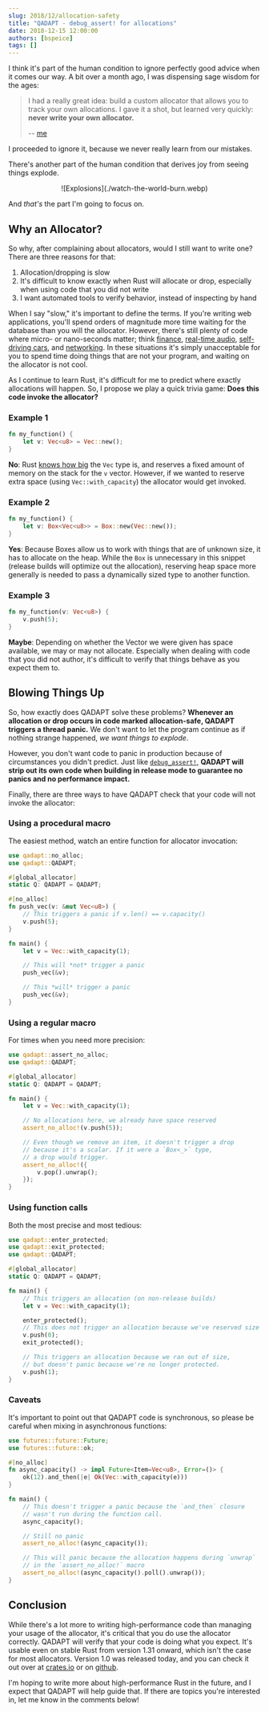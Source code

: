 ```yaml
---
slug: 2018/12/allocation-safety
title: "QADAPT - debug_assert! for allocations"
date: 2018-12-15 12:00:00
authors: [bspeice]
tags: []
---
```


I think it's part of the human condition to ignore perfectly good advice when it comes our way. A
bit over a month ago, I was dispensing sage wisdom for the ages:

> I had a really great idea: build a custom allocator that allows you to track your own allocations.
> I gave it a shot, but learned very quickly: **never write your own allocator.**
>
> -- [me](/2018/10/case-study-optimization)

I proceeded to ignore it, because we never really learn from our mistakes.

<!-- truncate -->

There's another part of the human condition that derives joy from seeing things explode.

<center>
![Explosions](./watch-the-world-burn.webp)
</center>

And _that's_ the part I'm going to focus on.

## Why an Allocator?

So why, after complaining about allocators, would I still want to write one? There are three reasons
for that:

1. Allocation/dropping is slow
2. It's difficult to know exactly when Rust will allocate or drop, especially when using code that
   you did not write
3. I want automated tools to verify behavior, instead of inspecting by hand

When I say "slow," it's important to define the terms. If you're writing web applications, you'll
spend orders of magnitude more time waiting for the database than you will the allocator. However,
there's still plenty of code where micro- or nano-seconds matter; think
[finance](https://www.youtube.com/watch?v=NH1Tta7purM),
[real-time audio](https://www.reddit.com/r/rust/comments/9hg7yj/synthesizer_progress_update/e6c291f),
[self-driving cars](https://polysync.io/blog/session-types-for-hearty-codecs/), and
[networking](https://carllerche.github.io/bytes/bytes/index.html). In these situations it's simply
unacceptable for you to spend time doing things that are not your program, and waiting on the
allocator is not cool.

As I continue to learn Rust, it's difficult for me to predict where exactly allocations will happen.
So, I propose we play a quick trivia game: **Does this code invoke the allocator?**

### Example 1

```rust
fn my_function() {
    let v: Vec<u8> = Vec::new();
}
```

**No**: Rust [knows how big](https://doc.rust-lang.org/std/mem/fn.size_of.html) the `Vec` type is,
and reserves a fixed amount of memory on the stack for the `v` vector. However, if we wanted to
reserve extra space (using `Vec::with_capacity`) the allocator would get invoked.

### Example 2

```rust
fn my_function() {
    let v: Box<Vec<u8>> = Box::new(Vec::new());
}
```

**Yes**: Because Boxes allow us to work with things that are of unknown size, it has to allocate on
the heap. While the `Box` is unnecessary in this snippet (release builds will optimize out the
allocation), reserving heap space more generally is needed to pass a dynamically sized type to
another function.

### Example 3

```rust
fn my_function(v: Vec<u8>) {
    v.push(5);
}
```

**Maybe**: Depending on whether the Vector we were given has space available, we may or may not
allocate. Especially when dealing with code that you did not author, it's difficult to verify that
things behave as you expect them to.

## Blowing Things Up

So, how exactly does QADAPT solve these problems? **Whenever an allocation or drop occurs in code
marked allocation-safe, QADAPT triggers a thread panic.** We don't want to let the program continue
as if nothing strange happened, _we want things to explode_.

However, you don't want code to panic in production because of circumstances you didn't predict.
Just like [`debug_assert!`](https://doc.rust-lang.org/std/macro.debug_assert.html), **QADAPT will
strip out its own code when building in release mode to guarantee no panics and no performance
impact.**

Finally, there are three ways to have QADAPT check that your code will not invoke the allocator:

### Using a procedural macro

The easiest method, watch an entire function for allocator invocation:

```rust
use qadapt::no_alloc;
use qadapt::QADAPT;

#[global_allocator]
static Q: QADAPT = QADAPT;

#[no_alloc]
fn push_vec(v: &mut Vec<u8>) {
    // This triggers a panic if v.len() == v.capacity()
    v.push(5);
}

fn main() {
    let v = Vec::with_capacity(1);

    // This will *not* trigger a panic
    push_vec(&v);

    // This *will* trigger a panic
    push_vec(&v);
}
```

### Using a regular macro

For times when you need more precision:

```rust
use qadapt::assert_no_alloc;
use qadapt::QADAPT;

#[global_allocator]
static Q: QADAPT = QADAPT;

fn main() {
    let v = Vec::with_capacity(1);

    // No allocations here, we already have space reserved
    assert_no_alloc!(v.push(5));

    // Even though we remove an item, it doesn't trigger a drop
    // because it's a scalar. If it were a `Box<_>` type,
    // a drop would trigger.
    assert_no_alloc!({
        v.pop().unwrap();
    });
}
```

### Using function calls

Both the most precise and most tedious:

```rust
use qadapt::enter_protected;
use qadapt::exit_protected;
use qadapt::QADAPT;

#[global_allocator]
static Q: QADAPT = QADAPT;

fn main() {
    // This triggers an allocation (on non-release builds)
    let v = Vec::with_capacity(1);

    enter_protected();
    // This does not trigger an allocation because we've reserved size
    v.push(0);
    exit_protected();

    // This triggers an allocation because we ran out of size,
    // but doesn't panic because we're no longer protected.
    v.push(1);
}
```

### Caveats

It's important to point out that QADAPT code is synchronous, so please be careful when mixing in
asynchronous functions:

```rust
use futures::future::Future;
use futures::future::ok;

#[no_alloc]
fn async_capacity() -> impl Future<Item=Vec<u8>, Error=()> {
    ok(12).and_then(|e| Ok(Vec::with_capacity(e)))
}

fn main() {
    // This doesn't trigger a panic because the `and_then` closure
    // wasn't run during the function call.
    async_capacity();

    // Still no panic
    assert_no_alloc!(async_capacity());

    // This will panic because the allocation happens during `unwrap`
    // in the `assert_no_alloc!` macro
    assert_no_alloc!(async_capacity().poll().unwrap());
}
```

## Conclusion

While there's a lot more to writing high-performance code than managing your usage of the allocator,
it's critical that you do use the allocator correctly. QADAPT will verify that your code is doing
what you expect. It's usable even on stable Rust from version 1.31 onward, which isn't the case for
most allocators. Version 1.0 was released today, and you can check it out over at
[crates.io](https://crates.io/crates/qadapt) or on [github](https://github.com/bspeice/qadapt).

I'm hoping to write more about high-performance Rust in the future, and I expect that QADAPT will
help guide that. If there are topics you're interested in, let me know in the comments below!

[qadapt]: https://crates.io/crates/qadapt
